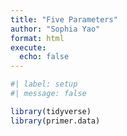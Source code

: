 ```yaml
---
title: "Five Parameters"
author: "Sophia Yao"
format: html
execute:
  echo: false
---
```


```r
#| label: setup
#| message: false

library(tidyverse)
library(primer.data)
```

